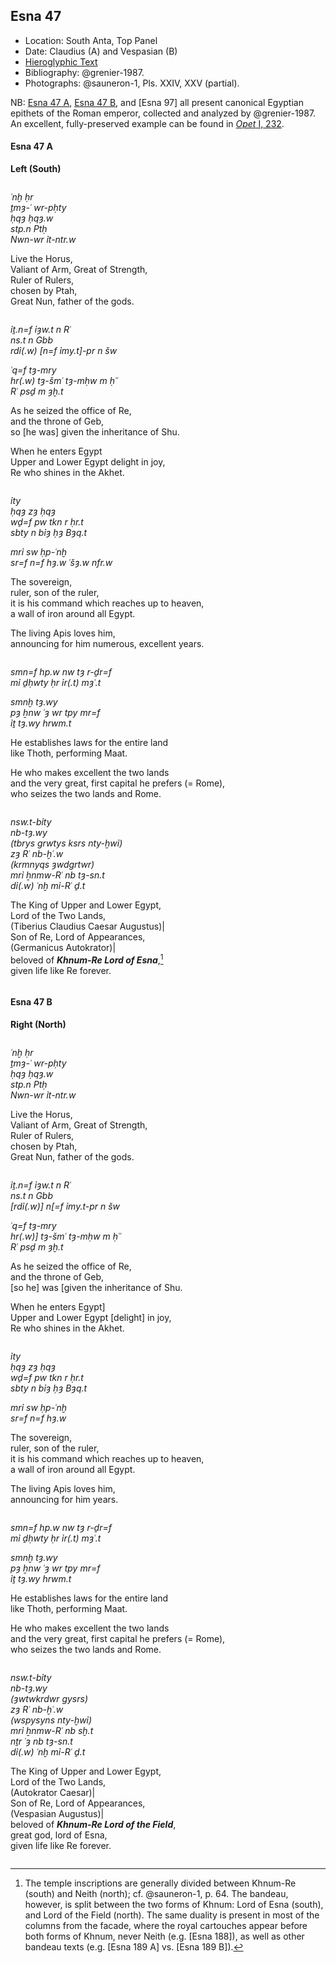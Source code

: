 ## Esna 47 {-}  
  
<style>  
  
  .col2 {  
    columns: 2 320px;         /* number of columns and width in pixels*/  
    -webkit-columns: 2 320px; /* chrome, safari */  
    -moz-columns: 2 320px;    /* firefox */  
    -webkit-column-break-inside: avoid;  
    -page-break-inside: avoid;  
    -break-inside: avoid;  
  }  
  
</style>  
  
- Location: South Anta, Top Panel  
- Date: Claudius (A) and Vespasian (B)  
- [Hieroglyphic Text](https://www.ifao.egnet.net/uploads/publications/enligne/Temples-Esna002.pdf#page=172){target="_blank"}  
- Bibliography: @grenier-1987.  
- Photographs: @sauneron-1, Pls. XXIV, XXV (partial).  
  
NB: [Esna 47 A], [Esna 47 B], and [Esna 97] all present canonical Egyptian epithets of the Roman emperor, collected and analyzed by @grenier-1987. An excellent, fully-preserved example can be found in [*Opet* I, 232](http://sith.huma-num.fr/karnak/3946){target="_blank"}.   
  
  
  
#### Esna 47 A {-}  
  
**Left (South)**  
  
<div class="col2">  
  
*ʿnḫ ḥr   *  
*ṯmȝ-ʿ wr-pḥty  *  
*ḥqȝ ḥqȝ.w   *  
*stp.n Ptḥ  *  
  *Nwn-wr ỉt-ntr.w  *  
  
Live the Horus,  
Valiant of Arm, Great of Strength,  
Ruler of Rulers,  
chosen by Ptah,  
  Great Nun, father of the gods.  
  
</div>  
<div class="col2">  
  
  
*ỉṯ.n=f ỉȝw.t n Rʿ  *  
  *ns.t n Gbb  *  
*rdỉ(.w) [n=f ỉmy.t]-pr n šw  *  
    
*ʿq=f tȝ-mry  *  
  *hr(.w) tȝ-šmʿ tȝ-mḥw m ḥʿʿ  *  
*<mỉ> Rʿ psḏ m ȝḫ.t  *  
  
As he seized the office of Re,  
  and the throne of Geb,  
so [he was] given the inheritance of Shu.  
  
When he enters Egypt  
  Upper and Lower Egypt delight in joy,  
<like> Re who shines in the Akhet.  
  
</div>  
<div class="col2">  
  
*ỉty   *  
*ḥqȝ zȝ ḥqȝ  *  
*wḏ=f pw tkn r ḥr.t  *  
*sbty n bỉȝ ḥȝ Bȝq.t  *  
    
*mrỉ sw ḥp-ʿnḫ  *  
*sr=f n=f hȝ.w ʿšȝ.w nfr.w  *  

The sovereign,   
ruler, son of the ruler,  
it is his command which reaches up to heaven,  
a wall of iron around all Egypt.  
  
The living Apis loves him,  
announcing for him numerous, excellent years.  
  
</div>  
<div class="col2">  
  
*smn=f hp.w nw tȝ r-ḏr=f  *  
  *mỉ ḏḥwty ḥr ỉr(.t) mȝʿ.t  *  
    
*smnḫ tȝ.wy   *  
  *pȝ ẖnw ʿȝ wr tpy mr=f  *  
*ỉṯ tȝ.wy hrwm.t  *  
   
He establishes laws for the entire land  
  like Thoth, performing Maat.  
    
He who makes excellent the two lands  
  and the very great, first capital he prefers (= Rome),  
who seizes the two lands and Rome.  
  
</div>  
<div class="col2">  
  
*nsw.t-bỉty   *  
*nb-tȝ.wy  *  
*(tbrys grwtys ksrs nty-ḫwỉ) *  
*zȝ Rʿ nb-ḫʿ.w  *  
*(krmnyqs ȝwdgrtwr) *  
*mrỉ ẖnmw-Rʿ nb tȝ-sn.t  *  
*dỉ(.w) ʿnḫ mỉ-Rʿ ḏ.t  *  
   
The King of Upper and Lower Egypt,  
Lord of the Two Lands,  
(Tiberius Claudius Caesar Augustus)|  
Son of Re, Lord of Appearances,  
(Germanicus Autokrator)|  
beloved of ***Khnum-Re Lord of Esna***,[^fn-47-1]  
given life like Re forever.  
  
</div>  
  
[^fn-47-1]: The temple inscriptions are generally divided between Khnum-Re (south) and Neith (north); cf. @sauneron-1, p. 64. The bandeau, however, is split between the two forms of Khnum: Lord of Esna (south), and Lord of the Field (north). The same duality is present in most of the columns from the facade, where the royal cartouches appear before both forms of Khnum, never Neith (e.g. [Esna 188]), as well as other bandeau texts (e.g. [Esna 189 A] vs. [Esna 189 B]).  
  
#### Esna 47 B {-}  
  
**Right (North)**  
  
<div class="col2">  
  
*ʿnḫ ḥr   *  
*ṯmȝ-ʿ wr-pḥty  *  
*ḥqȝ ḥqȝ.w   *  
*stp.n Ptḥ  *  
  *Nwn-wr ỉt-ntr.w  *  

Live the Horus,  
Valiant of Arm, Great of Strength,  
Ruler of Rulers,  
chosen by Ptah,  
  Great Nun, father of the gods.  
  
</div>  
<div class="col2">  
  
*ỉṯ.n=f ỉȝw.t n Rʿ  *  
  *ns.t n Gbb  *  
*[rdỉ(.w)] n[=f ỉmy.t-pr n šw  *  
    
*ʿq=f tȝ-mry  *  
  *hr(.w)] tȝ-šmʿ tȝ-mḥw m ḥʿʿ  *  
*<mỉ> Rʿ psḏ m ȝḫ.t  *  
  
As he seized the office of Re,  
  and the throne of Geb,  
[so he] was [given the inheritance of Shu.  
  
When he enters Egypt]  
  Upper and Lower Egypt [delight] in joy,  
<like> Re who shines in the Akhet.  
  
</div>  
<div class="col2">  
  
*ỉty   *  
*ḥqȝ zȝ ḥqȝ  *  
*wḏ=f pw tkn r ḥr.t  *  
*sbty n bỉȝ ḥȝ Bȝq.t  *  
    
*mrỉ sw ḥp-ʿnḫ  *  
*sr=f n=f hȝ.w  *  
  
The sovereign,   
ruler, son of the ruler,  
it is his command which reaches up to heaven,  
a wall of iron around all Egypt.  
  
The living Apis loves him,  
announcing for him years.  
  
</div>  
<div class="col2">  
  
*smn=f hp.w nw tȝ r-ḏr=f  *  
  *mỉ ḏḥwty ḥr ỉr(.t) mȝʿ.t  *  
    
*smnḫ tȝ.wy   *  
  *pȝ ẖnw ʿȝ wr tpy mr=f  *  
*ỉṯ tȝ.wy hrwm.t  *  
   
He establishes laws for the entire land  
  like Thoth, performing Maat.  
    
He who makes excellent the two lands  
  and the very great, first capital he prefers (= Rome),  
who seizes the two lands and Rome.  
  
</div>  
<div class="col2">  
  
*nsw.t-bỉty   *  
*nb-tȝ.wy  *  
*(ȝwtwkrdwr gysrs) *  
*zȝ Rʿ nb-ḫʿ.w  *  
*(wspysyns nty-ḫwỉ) *  
*mrỉ ẖnmw-Rʿ nb sḫ.t  *  
   *nṯr ʿȝ nb tȝ-sn.t  *  
*dỉ(.w) ʿnḫ mỉ-Rʿ ḏ.t  *  
   
The King of Upper and Lower Egypt,  
Lord of the Two Lands,  
(Autokrator Caesar)|  
Son of Re, Lord of Appearances,  
(Vespasian Augustus)|  
beloved of ***Khnum-Re Lord of the Field***,  
  great god, lord of Esna,  
given life like Re forever.  
  
</div>